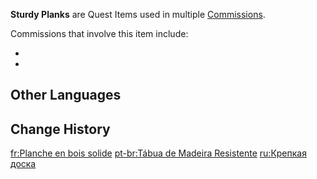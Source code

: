 {{Item Infobox
|id           = 100306
|type         = Quest Items
|image        = Item Sturdy Plank.png
|description  = A sturdy plank. It feels heavy and reliable, and easy to apply to all sorts of scenarios.
|source1      = [[Stairway to Wangshu]]
|source2      = [[Urgent Repairs]]
}}
'''Sturdy Planks''' are Quest Items used in multiple [[Commissions]].

Commissions that involve this item include:
*{{Quest|Stairway to Wangshu}}
*{{Quest|Urgent Repairs}}

==Other Languages==
{{Other Languages
|default_hidden = 1
|en      = Sturdy Plank
|zhs     = 结实的木板
|zhs_rm  = Jiēshi de Mùbǎn
|zht     = 結實的木板
|zht_rm  = Jiēshi de Mùbǎn
|ja      = 丈夫な木の板
|ja_rm   = Joubu-na Ki no Ita
|ko      = 단단한 나무판
|es      = Tabla de madera
|fr      = Planche en bois solide
|ru      = Крепкая доска
|th      = Sturdy Plank
|vi      = Ván Gỗ Chắc Chắn
|de      = Stabiles Brett
|id      = Papan Kayu Kokoh
|pt      = Tábua de Madeira Resistente
|tr      = Sağlam Kalas
|it      = Asse robusta
}}

==Change History==
{{Change History|1.0}}

[[fr:Planche en bois solide]]
[[pt-br:Tábua de Madeira Resistente]]
[[ru:Крепкая доска]]
